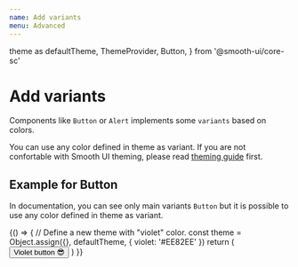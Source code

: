 ```yaml
---
name: Add variants
menu: Advanced
---
```


  theme as defaultTheme,
  ThemeProvider,
  Button,
} from '@smooth-ui/core-sc'

# Add variants

Components like `Button` or `Alert` implements some `variants` based on colors.

You can use any color defined in theme as variant. If you are not confortable with Smooth UI theming, please read [theming guide](/docs-basics-theming) first.

## Example for Button

In documentation, you can see only main variants `Button` but it is possible to use any color defined in theme as variant.

<Playground>
  {() => {
    // Define a new theme with "violet" color.
    const theme = Object.assign({}, defaultTheme, { violet: '#EE82EE' })
    return (
      <ThemeProvider theme={theme}>
        <Button variant="violet">Violet button 😎</Button>
      </ThemeProvider>
    )
  }}
</Playground>
